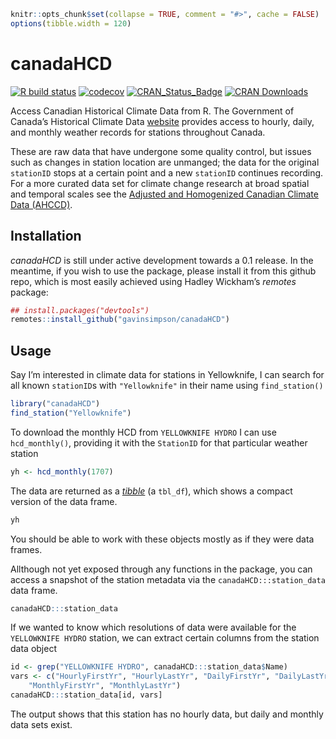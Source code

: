 ```r
knitr::opts_chunk$set(collapse = TRUE, comment = "#>", cache = FALSE)
options(tibble.width = 120)
```
# canadaHCD

<!-- badges: start -->
[![R build status](https://github.com/gavinsimpson/canadaHCD/workflows/R-CMD-check/badge.svg)](https://github.com/gavinsimpson/canadaHCD/actions)
[![codecov](https://codecov.io/gh/gavinsimpson/canadaHCD/branch/main/graph/badge.svg?token=vDjUqs13Fb)](https://app.codecov.io/gh/gavinsimpson/canadaHCD)
[![CRAN\_Status\_Badge](https://www.r-pkg.org/badges/version/canadaHCD)](https://cran.r-project.org/package=canadaHCD)
[![CRAN Downloads](https://cranlogs.r-pkg.org/badges/grand-total/canadaHCD)](https://cran.r-project.org/package=canadHCD)
<!-- badges: end -->

Access Canadian Historical Climate Data from R. The Government of Canada's
Historical Climate Data [website](http://climate.weather.gc.ca/index_e.html)
provides access to hourly, daily, and monthly weather records for stations
throughout Canada.

These are raw data that have undergone some quality control, but issues such
as changes in station location are unmanged; the data for the original
`stationID` stops at a certain point and a new `stationID` continues recording.
For a more curated data set for climate change research at broad spatial and
temporal scales see the [Adjusted and Homogenized Canadian Climate Data (AHCCD)](http://ec.gc.ca/dccha-ahccd/default.asp?lang=En&n=B1F8423A-1).

## Installation

*canadaHCD* is still under active development towards a 0.1 release. In the
meantime, if you wish to use the package, please install it from this github
repo, which is most easily achieved using Hadley Wickham's *remotes* package:

```r
## install.packages("devtools")
remotes::install_github("gavinsimpson/canadaHCD")
```

## Usage

Say I'm interested in climate data for stations in Yellowknife, I can search
for all known `stationID`s with `"Yellowknife"` in their name using
`find_station()`

```r
library("canadaHCD")
find_station("Yellowknife")
```

To download the monthly HCD from `YELLOWKNIFE HYDRO` I can use `hcd_monthly()`,
providing it with the `StationID` for that particular weather station

```r
yh <- hcd_monthly(1707)
```

The data are returned as a [*tibble*](https://cran.r-project.org/web/packages/tibble/vignettes/tibble.html)
(a `tbl_df`), which shows a compact version of the data frame.

```r
yh
```

You should be able to work with these objects mostly as if they were data frames.

Allthough not yet exposed through any functions in the package, you can
access a snapshot of the station metadata via the `canadaHCD:::station_data`
data frame.

```r
canadaHCD:::station_data
```

If we wanted to know which resolutions of data were available for the
`YELLOWKNIFE HYDRO` station, we can extract certain columns from the station
data object

```r
id <- grep("YELLOWKNIFE HYDRO", canadaHCD:::station_data$Name)
vars <- c("HourlyFirstYr", "HourlyLastYr", "DailyFirstYr", "DailyLastYr",
    "MonthlyFirstYr", "MonthlyLastYr")
canadaHCD:::station_data[id, vars]
```

The output shows that this station has no hourly data, but daily and monthly
data sets exist.
